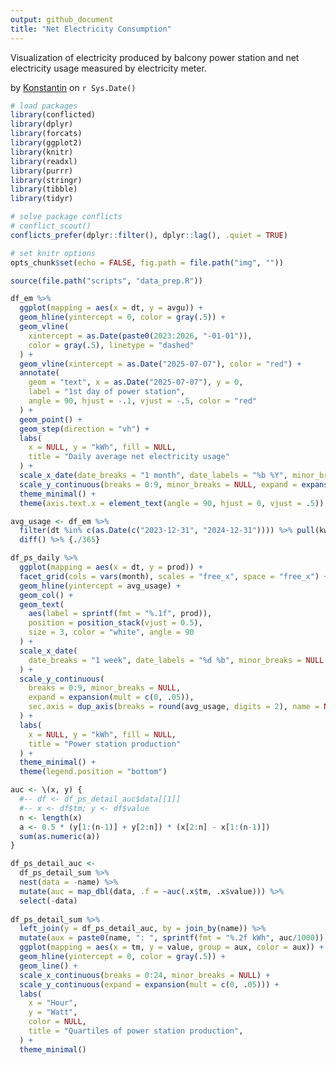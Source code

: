 ```yaml
---
output: github_document
title: "Net Electricity Consumption"
---
```


Visualization of electricity produced by balcony power station and net electricity usage measured by electricity meter.

<div>
by <a href="mailto:firstname.lastname@outlook.com">Konstantin</a> on `r Sys.Date()`
</div>

```r
# load packages
library(conflicted)
library(dplyr)
library(forcats)
library(ggplot2)
library(knitr)
library(readxl)
library(purrr)
library(stringr)
library(tibble)
library(tidyr)

# solve package conflicts
# conflict_scout()
conflicts_prefer(dplyr::filter(), dplyr::lag(), .quiet = TRUE)

# set knitr options
opts_chunk$set(echo = FALSE, fig.path = file.path("img", ""))
```

```r
source(file.path("scripts", "data_prep.R"))
```

<!-- Start of analysis -------------------------------------------------------->

```r
df_em %>% 
  ggplot(mapping = aes(x = dt, y = avgu)) +
  geom_hline(yintercept = 0, color = gray(.5)) + 
  geom_vline(
    xintercept = as.Date(paste0(2023:2026, "-01-01")),
    color = gray(.5), linetype = "dashed"
  ) + 
  geom_vline(xintercept = as.Date("2025-07-07"), color = "red") + 
  annotate(
    geom = "text", x = as.Date("2025-07-07"), y = 0,
    label = "1st day of power station",
    angle = 90, hjust = -.1, vjust = -.5, color = "red"
  ) + 
  geom_point() + 
  geom_step(direction = "vh") + 
  labs(
    x = NULL, y = "kWh", fill = NULL,
    title = "Daily average net electricity usage"
  ) + 
  scale_x_date(date_breaks = "1 month", date_labels = "%b %Y", minor_breaks = NULL) + 
  scale_y_continuous(breaks = 0:9, minor_breaks = NULL, expand = expansion(mult = c(0, .05))) + 
  theme_minimal() + 
  theme(axis.text.x = element_text(angle = 90, hjust = 0, vjust = .5))
```

```r
avg_usage <- df_em %>% 
  filter(dt %in% c(as.Date(c("2023-12-31", "2024-12-31")))) %>% pull(kwh) %>%
  diff() %>% {./365}

df_ps_daily %>% 
  ggplot(mapping = aes(x = dt, y = prod)) +
  facet_grid(cols = vars(month), scales = "free_x", space = "free_x") + 
  geom_hline(yintercept = avg_usage) + 
  geom_col() + 
  geom_text(
    aes(label = sprintf(fmt = "%.1f", prod)),
    position = position_stack(vjust = 0.5),
    size = 3, color = "white", angle = 90
  ) +
  scale_x_date(
    date_breaks = "1 week", date_labels = "%d %b", minor_breaks = NULL
  ) +
  scale_y_continuous(
    breaks = 0:9, minor_breaks = NULL,
    expand = expansion(mult = c(0, .05)),
    sec.axis = dup_axis(breaks = round(avg_usage, digits = 2), name = NULL)
  ) + 
  labs(
    x = NULL, y = "kWh", fill = NULL,
    title = "Power station production"
  ) + 
  theme_minimal() + 
  theme(legend.position = "bottom")
```

```r
auc <- \(x, y) {
  #-- df <- df_ps_detail_auc$data[[1]]
  #-- x <- df$tm; y <- df$value
  n <- length(x)
  a <- 0.5 * (y[1:(n-1)] + y[2:n]) * (x[2:n] - x[1:(n-1)])
  sum(as.numeric(a))
}

df_ps_detail_auc <- 
  df_ps_detail_sum %>% 
  nest(data = -name) %>% 
  mutate(auc = map_dbl(data, .f = ~auc(.x$tm, .x$value))) %>% 
  select(-data)
  
df_ps_detail_sum %>%
  left_join(y = df_ps_detail_auc, by = join_by(name)) %>% 
  mutate(aux = paste0(name, ": ", sprintf(fmt = "%.2f kWh", auc/1000)) %>% fct_inorder()) %>% 
  ggplot(mapping = aes(x = tm, y = value, group = aux, color = aux)) + 
  geom_hline(yintercept = 0, color = gray(.5)) + 
  geom_line() + 
  scale_x_continuous(breaks = 0:24, minor_breaks = NULL) + 
  scale_y_continuous(expand = expansion(mult = c(0, .05))) + 
  labs(
    x = "Hour",
    y = "Watt",
    color = NULL,
    title = "Quartiles of power station production",
  ) + 
  theme_minimal()
```



<!-- End of analysis ---------------------------------------------------------->
